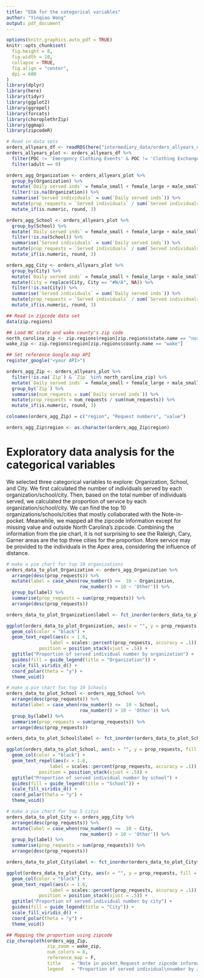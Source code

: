 ```yaml
---
title: "EDA for the categorical variables"
author: "Yinqiao Wang"
output: pdf_document
---
```


```r
options(knitr.graphics.auto_pdf = TRUE)
knitr::opts_chunk$set(
  fig.height = 8,
  fig.width = 10,
  collapse = TRUE,
  fig.align = "center",
  dpi = 600
)
library(dplyr)
library(here)
library(tidyr)
library(ggplot2)
library(ggrepel)
library(forcats)
library(choroplethrZip)
library(ggmap)
library(zipcodeR)
```

```r
# Read in data sets
orders_allyears_df <- readRDS(here("intermediary_data/orders_allyears_df.rds"))
orders_allyears_plot <- orders_allyears_df %>%
  filter(POC != 'Emergency Clothing Events' & POC != 'Clothing Exchange') %>%
  filter(adult == 0)

orders_agg_Organization <- orders_allyears_plot %>%
  group_by(Organization) %>%
  mutate(`Daily served inds` = female_small + female_large + male_small + male_large) %>% 
  filter(!is.na(Organization)) %>%
  summarise(`Served individuals` = sum(`Daily served inds`)) %>%
  mutate(prop_requests = `Served individuals` / sum(`Served individuals`)) %>%
  mutate_if(is.numeric, round, 3)

orders_agg_School <- orders_allyears_plot %>%
  group_by(School) %>%
  mutate(`Daily served inds` = female_small + female_large + male_small + male_large) %>% 
  filter(!is.na(School)) %>% 
  summarise(`Served individuals` = sum(`Daily served inds`)) %>%
  mutate(prop_requests = `Served individuals` / sum(`Served individuals`)) %>%
  mutate_if(is.numeric, round, 3)

orders_agg_City <- orders_allyears_plot %>%
  group_by(City) %>%
  mutate(`Daily served inds` = female_small + female_large + male_small + male_large) %>% 
  mutate(City = replace(City, City == "#N/A", NA)) %>%
  filter(!is.na(City)) %>% 
  summarise(`Served individuals` = sum(`Daily served inds`)) %>%
  mutate(prop_requests = `Served individuals` / sum(`Served individuals`)) %>%
  mutate_if(is.numeric, round, 3)

## Read in zipcode data set
data(zip.regions)

## Load NC state and wake county's zip code
north_carolina_zip <- zip.regions$region[zip.regions$state.name == "north carolina"]
wake_zip <- zip.regions$region[zip.regions$county.name == "wake"]

## Set reference Google map API
register_google("<your API>")

orders_agg_Zip <- orders_allyears_plot %>%
  filter(!is.na(`Zip`) & `Zip` %in% north_carolina_zip) %>%
  mutate(`Daily served inds` = female_small + female_large + male_small + male_large) %>%   
  group_by(`Zip`) %>%
  summarise(num_requests = sum(`Daily served inds`)) %>%
  mutate(prop_requests = num_requests / sum(num_requests)) %>%
  mutate_if(is.numeric, round, 3)

colnames(orders_agg_Zip) = c("region", "Request numbers", "value")

orders_agg_Zip$region <- as.character(orders_agg_Zip$region)
```

# Exploratory data analysis for the categorical variables

We selected three categorical variables to explore: Organization, School, and City. We first calculated the number of individuals served by each organization/school/city. Then, based on the total number of individuals served, we calculated the proportion of service by each organization/school/city. We can find the top 10 organizations/schools/cities that mostly collaborated with the Note-in-pocket. Meanwhile, we mapped all the zipcode information except for missing value and outside North Carolina's zipcode. Combining the information from the pie chart, it is not surprising to see the Raleigh, Cary, Garner areas are the top three cities for the proportion. More service may be provided to the individuals in the Apex area, considering the influence of distance.

```r
# make a pie chart for top 10 organizations
orders_data_to_plot_Organization <- orders_agg_Organization %>%
  arrange(desc(prop_requests)) %>%
  mutate(label = case_when(row_number() <=  10 ~ Organization, 
                           row_number() > 10 ~ 'Other')) %>%
  group_by(label) %>%
  summarise(prop_requests = sum(prop_requests)) %>%
  arrange(desc(prop_requests))

orders_data_to_plot_Organization$label <- fct_inorder(orders_data_to_plot_Organization$label)

ggplot(orders_data_to_plot_Organization, aes(x = "", y = prop_requests, fill = label)) +
  geom_col(color = "black") +
  geom_text_repel(aes(x = 1.6, 
                label = scales::percent(prop_requests, accuracy = .1)), 
            position = position_stack(vjust = .5)) +
  ggtitle("Proportion of served individual number by organization") +
  guides(fill = guide_legend(title = "Organization")) +
  scale_fill_viridis_d() +
  coord_polar(theta = "y") + 
  theme_void()

# make a pie chart for top 10 Schools
orders_data_to_plot_School <- orders_agg_School %>%
  arrange(desc(prop_requests)) %>%
  mutate(label = case_when(row_number() <=  10 ~ School, 
                           row_number() > 10 ~ 'Other')) %>%
  group_by(label) %>%
  summarise(prop_requests = sum(prop_requests)) %>%
  arrange(desc(prop_requests))

orders_data_to_plot_School$label <- fct_inorder(orders_data_to_plot_School$label)

ggplot(orders_data_to_plot_School, aes(x = "", y = prop_requests, fill = label)) +
  geom_col(color = "black") +
  geom_text_repel(aes(x = 1.6, 
                label = scales::percent(prop_requests, accuracy = .1)), 
            position = position_stack(vjust = .5)) +
  ggtitle("Proportion of served individual number by school") +
  guides(fill = guide_legend(title = "School")) +
  scale_fill_viridis_d() +
  coord_polar(theta = "y") + 
  theme_void()

# make a pie chart for top 5 citys
orders_data_to_plot_City <- orders_agg_City %>%
  arrange(desc(prop_requests)) %>%
  mutate(label = case_when(row_number() <=  10 ~ City, 
                           row_number() > 10 ~ 'Other')) %>%
  group_by(label) %>%
  summarise(prop_requests = sum(prop_requests)) %>%
  arrange(desc(prop_requests))

orders_data_to_plot_City$label <- fct_inorder(orders_data_to_plot_City$label)

ggplot(orders_data_to_plot_City, aes(x = "", y = prop_requests, fill = label)) +
  geom_col(color = "black") +
  geom_text_repel(aes(x = 1.6, 
                label = scales::percent(prop_requests, accuracy = .1)), 
            position = position_stack(vjust = .5)) +
  ggtitle("Proportion of served individual number by city") +
  guides(fill = guide_legend(title = "City")) +
  scale_fill_viridis_d() +
  coord_polar(theta = "y") + 
  theme_void()

## Mapping the proportion using zipcode
zip_choropleth(orders_agg_Zip, 
               zip_zoom = wake_zip, 
               num_colors = 6, 
               reference_map = F,
               title    = "Note in pocket_Request order zipcode information map",
               legend   = "Proportion of served individual\nnumber by zipcode")
```
